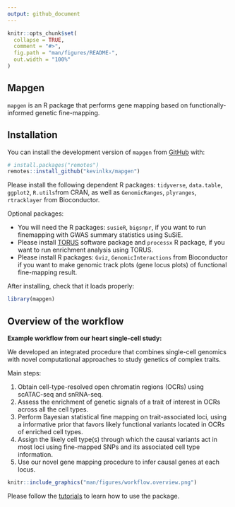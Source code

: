 ```yaml
---
output: github_document
---
```


<!-- README.md is generated from README.Rmd. Please edit that file -->

```r
knitr::opts_chunk$set(
  collapse = TRUE,
  comment = "#>",
  fig.path = "man/figures/README-",
  out.width = "100%"
)
```

## Mapgen

<!-- badges: start -->
<!-- badges: end -->

`mapgen` is an R package that performs gene mapping based on functionally-informed genetic fine-mapping.

## Installation

You can install the development version of `mapgen` from [GitHub](https://github.com/xinhe-lab/mapgen) with:

```r
# install.packages("remotes")
remotes::install_github("kevinlkx/mapgen")
```

Please install the following dependent R packages: 
`tidyverse`, `data.table`, `ggplot2`, `R.utils`from CRAN,
as well as `GenomicRanges`, `plyranges`, `rtracklayer` from Bioconductor.

Optional packages: 

* You will need the R packages: `susieR`, `bigsnpr`, if you want to 
run finemapping with GWAS summary statistics using SuSiE. 
* Please install [TORUS](https://github.com/xqwen/torus) software package
and `processx` R package, if you want to run 
enrichment analysis using TORUS. 
* Please install R packages: `Gviz`, `GenomicInteractions` from Bioconductor
if you want to make genomic track plots (gene locus plots) of 
functional fine-mapping result.

After installing, check that it loads properly:
```r
library(mapgen)
```

## Overview of the workflow

**Example workflow from our heart single-cell study:**

We developed an integrated procedure that combines single-cell genomics with 
novel computational approaches to study genetics of complex traits.

Main steps:

   1. Obtain cell-type-resolved open chromatin regions (OCRs) using scATAC-seq and snRNA-seq. 
   2. Assess the enrichment of genetic signals of a trait of interest in OCRs across all the cell types.
   3. Perform Bayesian statistical fine mapping on trait-associated loci, 
   using a informative prior that favors likely 
   functional variants located in OCRs of enriched cell types. 
   4. Assign the likely cell type(s) through which the causal variants act in most loci 
   using fine-mapped SNPs and its associated cell type information.
   5. Use our novel gene mapping procedure to infer causal genes at each locus. 

```r
knitr::include_graphics("man/figures/workflow.overview.png")
```

Please follow the [tutorials](https://kevinlkx.github.io/mapgen/articles/index.html) 
to learn how to use the package. 



